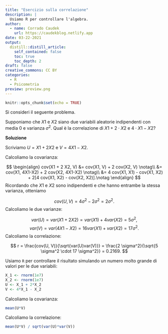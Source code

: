 ```yaml
---
title: "Esercizio sulla correlazione"
description: |
  Usiamo R per controllare l'algebra.
author:
  - name: Corrado Caudek
    url: https://caudekblog.netlify.app
date: 03-22-2021
output:
  distill::distill_article:
    self_contained: false
    toc: true
    toc_depth: 2
draft: false
creative_commons: CC BY
categories:
  - R
  - Psicometria
preview: preview.png
---
```



```r
knitr::opts_chunk$set(echo = TRUE)
```

Si consideri il seguente problema.

Supponiamo che $X1$ e $X2$ siano due variabili aleatorie indipendenti con media 0 e varianza $\sigma^2$. Qual è la correlazione di $X1 + 2\cdot X2$ e $4 \cdot X1 − X2$? 

__Soluzione__ 

Scriviamo $U = X1 + 2 X2$ e $V = 4X1 - X2$.

Calcoliamo la covarianza:

$$
\begin{align}
cov(X1 + 2 X2, V) &= cov(X1, V) + 2 cov(X2, V) \notag\\
&= cov(X1, 4X1-X2) + 2 cov(X2, 4X1-X2) \notag\\
&= 4 cov(X1, X1) - cov(X1, X2) + 2[4 cov(X1, X2) - cov(X2, X2)].\notag
\end{align}
$$
Ricordando che $X1$ e $X2$ sono indipendenti e che hanno entrambe la stessa varianza, otteniamo

$$
cov(U, V) = 4 \sigma^2 - 2 \sigma^2 = 2 \sigma^2.
$$
Calcoliamo le due varianze:

$$
var(U) = var(X1 + 2 X2) = var(X1) + 4 var(X2) = 5 \sigma^2,
$$
$$
var(V) = var(4X1 - X2) = 16 var(X1) + var(X2) = 17 \sigma^2.
$$
Calcoliamo la correlazione:

$$
r = \frac{cov(U, V)}{\sqrt{var(U)var(V)}} = \frac{2 \sigma^2}{\sqrt{5 \sigma^2 \cdot 17 \sigma^2}} = 0.2169.
$$

Usiamo `R` per controllare il risultato simulando un numero molto grande di valori per le due variabili:

```r
X_1 <- rnorm(1e7)
X_2 <- rnorm(1e7)
U <- X_1 + 2*X_2
V <- 4*X_1 - X_2
```

Calcoliamo la covarianza:

```r
mean(U*V)
```

Calcoliamo la correlazione:

```r
mean(U*V) / sqrt(var(U)*var(V))
```


